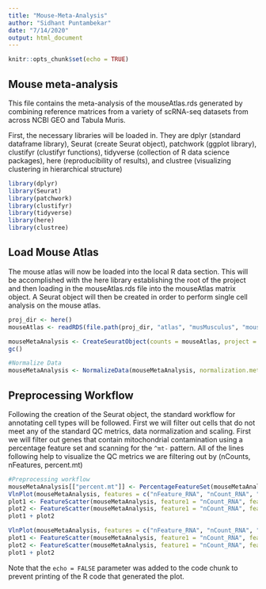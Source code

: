 ```yaml
---
title: "Mouse-Meta-Analysis"
author: "Sidhant Puntambekar"
date: "7/14/2020"
output: html_document
---
```


```r
knitr::opts_chunk$set(echo = TRUE)
```

## Mouse meta-analysis

This file contains the meta-analysis of the mouseAtlas.rds generated by combining reference matrices from a variety of scRNA-seq datasets from across NCBI GEO and Tabula Muris. 

First, the necessary libraries will be loaded in. They are dplyr (standard dataframe library), Seurat (create Seurat object), patchwork (ggplot library), clustifyr (clustifyr functions), tidyverse (collection of R data science packages), here (reproducibility of results), and clustree (visualizing clustering in hierarchical structure)

```r
library(dplyr)
library(Seurat)
library(patchwork)
library(clustifyr)
library(tidyverse)
library(here)
library(clustree)
```

## Load Mouse Atlas

The mouse atlas will now be loaded into the local R data section. This will be accomplished with the here library establishing the root of the project and then loading in the mouseAtlas.rds file into the mouseAtlas matrix object. A Seurat object will then be created in order to perform single cell analysis on the mouse atlas. 

```r
proj_dir <- here()
mouseAtlas <- readRDS(file.path(proj_dir, "atlas", "musMusculus", "mouseAtlas.rds"))

mouseMetaAnalysis <- CreateSeuratObject(counts = mouseAtlas, project = "Mouse-Meta-Analysis", min.cells = 0, min.features = 0)
gc()

#Normalize Data
mouseMetaAnalysis <- NormalizeData(mouseMetaAnalysis, normalization.method = "LogNormalize", scale.factor = 10000)
```

## Preprocessing Workflow

Following the creation of the Seurat object, the standard workflow for annotating cell types will be followed. First we will filter out cells that do not meet any of the standard QC metrics, data normalization and scaling. First we will filter out genes that contain mitochondrial contamination using a percentage feature set and scanning for the ```^mt-``` pattern. All of the lines following help to visualize the QC metrics we are filtering out by (nCounts, nFeatures, percent.mt)
```r
#Preprocessing workflow
mouseMetaAnalysis[["percent.mt"]] <- PercentageFeatureSet(mouseMetaAnalysis, pattern = "^mt-")
VlnPlot(mouseMetaAnalysis, features = c("nFeature_RNA", "nCount_RNA", "percent.mt"), ncol = 3)
plot1 <- FeatureScatter(mouseMetaAnalysis, feature1 = "nCount_RNA", feature2 = "percent.mt")
plot2 <- FeatureScatter(mouseMetaAnalysis, feature1 = "nCount_RNA", feature2 = "nFeature_RNA")
plot1 + plot2
```
```r
VlnPlot(mouseMetaAnalysis, features = c("nFeature_RNA", "nCount_RNA", "percent.mt"), ncol = 3)
plot1 <- FeatureScatter(mouseMetaAnalysis, feature1 = "nCount_RNA", feature2 = "percent.mt")
plot2 <- FeatureScatter(mouseMetaAnalysis, feature1 = "nCount_RNA", feature2 = "nFeature_RNA")
plot1 + plot2
```

Note that the `echo = FALSE` parameter was added to the code chunk to prevent printing of the R code that generated the plot.
